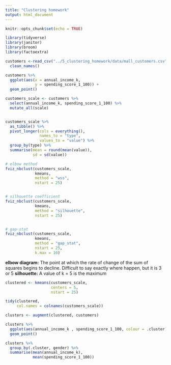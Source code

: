 ```yaml
---
title: "Clustering homework"
output: html_document
---
```


```r
knitr::opts_chunk$set(echo = TRUE)
```

```r
library(tidyverse)
library(janitor)
library(broom)
library(factoextra)
```

```r
customers <-read_csv("../5_clustering_homework/data/mall_customers.csv") %>% 
  clean_names()
```

```r
customers %>% 
  ggplot(aes(x = annual_income_k, 
             y = spending_score_1_100)) +
  geom_point()
```



```r
customers_scale <- customers %>%
  select(annual_income_k, spending_score_1_100) %>% 
  mutate_all(scale)


customers_scale %>%
  as_tibble() %>%
  pivot_longer(cols = everything(), 
               names_to = "type", 
               values_to = "value") %>% 
  group_by(type) %>%
  summarise(mean = round(mean(value)), 
            sd = sd(value))
```

```r
# elbow method
fviz_nbclust(customers_scale, 
             kmeans, 
             method = "wss", 
             nstart = 25)


# silhouette coefficient
fviz_nbclust(customers_scale, 
             kmeans, 
             method = "silhouette", 
             nstart = 25)


# gap-stat
fviz_nbclust(customers_scale, 
             kmeans, 
             method = "gap_stat", 
             nstart = 25, 
             k.max = 10)

```
**elbow diagram:** The point at which the rate of change of the sum of squares begins to decline.
                    Difficult to say exactly where happen, but it is 3 or 5
**silhouette:** A value of k = 5 is the maximum  


```r
clustered <- kmeans(customers_scale, 
                    centers = 5,
                    nstart = 25)

tidy(clustered, 
     col.names = colnames(customers_scale))

```
```r
clusters <- augment(clustered, customers)

clusters %>% 
  ggplot(aes(annual_income_k , spending_score_1_100, colour = .cluster)) +
  geom_point() 
```

```r
clusters %>% 
  group_by(.cluster, gender) %>%
  summarise(mean(annual_income_k), 
            mean(spending_score_1_100))
```


